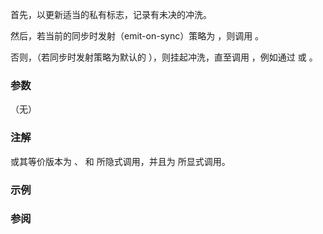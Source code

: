 {{cpp/io/basic_syncbuf/title | sync}}
{{cpp/io/basic_syncbuf/navbar}}
{{dcl begin}}
{{dcl | 1=
protected:
int sync() override;
}}
{{dcl end}}

首先，以更新适当的私有标志，记录有未决的冲洗。

然后，若当前的同步时发射（emit-on-sync）策略为 {{c|true}}，则调用 {{ltt|cpp/io/basic_syncbuf/emit|emit()}}。

否则，（若同步时发射策略为默认的 {{c|false}}），则挂起冲洗，直至调用 {{ltt|cpp/io/basic_syncbuf/emit|emit()}}，例如通过 {{ltt|cpp/io/basic_osyncstream/emit|std::basic_osyncstream::emit()}} 或 {{ltt|cpp/io/basic_osyncstream/~basic_osyncstream|std::basic_osyncstream::~basic_osyncstream}}。
 
===参数===
（无）

===注解===
{{tt|sync()}} 或其等价版本为 {{lc|close()}}、{{lc|seekoff()}} 和 {{lc|seekpos()}} 所隐式调用，并且为 {{lc|std::basic_streambuf::pubsync()}} 所显式调用。

===示例===
{{example}}

===参阅===
{{dsc begin}}
{{dsc inc | cpp/io/basic_streambuf/dsc sync}}
{{dsc inc | cpp/io/basic_osyncstream/dsc emit}}
{{dsc end}}

{{langlinks|en|es|ja}}